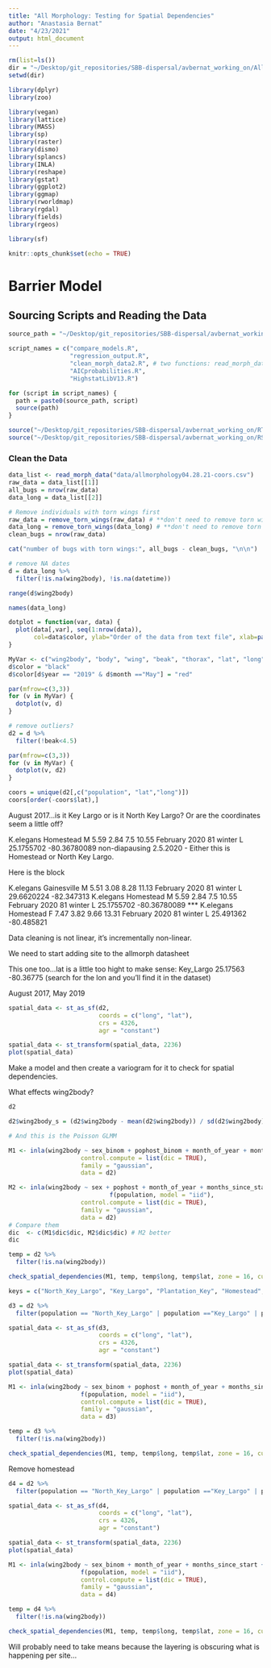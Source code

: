 ```yaml
---
title: "All Morphology: Testing for Spatial Dependencies"
author: "Anastasia Bernat"
date: "4/23/2021"
output: html_document
---
```


```r
rm(list=ls())
dir = "~/Desktop/git_repositories/SBB-dispersal/avbernat_working_on/All_Morphology/stats/"
setwd(dir)

library(dplyr)
library(zoo)

library(vegan)
library(lattice)
library(MASS)
library(sp)
library(raster)
library(dismo)
library(splancs)
library(INLA)
library(reshape)
library(gstat)
library(ggplot2)
library(ggmap)
library(rworldmap)
library(rgdal)
library(fields)
library(rgeos)

library(sf)

knitr::opts_chunk$set(echo = TRUE)
```

# Barrier Model


## Sourcing Scripts and Reading the Data

```r
source_path = "~/Desktop/git_repositories/SBB-dispersal/avbernat_working_on/Rsrc/"

script_names = c("compare_models.R",
                 "regression_output.R",
                 "clean_morph_data2.R", # two functions: read_morph_data and remove_torn_wings
                 "AICprobabilities.R",
                 "HighstatLibV13.R")

for (script in script_names) { 
  path = paste0(source_path, script)
  source(path) 
}

source("~/Desktop/git_repositories/SBB-dispersal/avbernat_working_on/RTsrc/ts_auxiliary_funs.R") # time
source("~/Desktop/git_repositories/SBB-dispersal/avbernat_working_on/RSsrc/spatial_dependencies.R") # space
```

### Clean the Data

```r
data_list <- read_morph_data("data/allmorphology04.28.21-coors.csv")
raw_data = data_list[[1]]
all_bugs = nrow(raw_data)
data_long = data_list[[2]] 

# Remove individuals with torn wings first
raw_data = remove_torn_wings(raw_data) # **don't need to remove torn wings for wing morph analysis
data_long = remove_torn_wings(data_long) # **don't need to remove torn wings for wing morph analysis
clean_bugs = nrow(raw_data)

cat("number of bugs with torn wings:", all_bugs - clean_bugs, "\n\n")
```

```r
# remove NA dates
d = data_long %>%
  filter(!is.na(wing2body), !is.na(datetime))

range(d$wing2body) 
```

```r
names(data_long)
```

```r
dotplot = function(var, data) {
  plot(data[,var], seq(1:nrow(data)),
       col=data$color, ylab="Order of the data from text file", xlab=paste0("Value of ", var))
}
```


```r
MyVar <- c("wing2body", "body", "wing", "beak", "thorax", "lat", "long") 
d$color = "black"
d$color[d$year == "2019" & d$month =="May"] = "red"

par(mfrow=c(3,3))
for (v in MyVar) {
  dotplot(v, d)
}

# remove outliers?
d2 = d %>% 
  filter(!beak<4.5)

par(mfrow=c(3,3))
for (v in MyVar) {
  dotplot(v, d2)
}
```

```r
coors = unique(d2[,c("population", "lat","long")])
coors[order(-coors$lat),]
```
August	2017...is it Key Largo or is it North Key Largo? Or are the coordinates seem a little off?

K.elegans	Homestead	M	5.59	2.84	7.5	10.55	February	2020	81	winter	L	25.1755702	-80.36780089	non-diapausing	2.5.2020 - Either this is Homestead or North Key Largo.


Here is the block

K.elegans	Gainesville	M	5.51	3.08	8.28	11.13	February	2020	81	winter	L	29.6620224	-82.347313
K.elegans	Homestead	M	5.59	2.84	7.5	10.55	February	2020	81	winter	L	25.1755702	-80.36780089 ***
K.elegans	Homestead	F	7.47	3.82	9.66	13.31	February	2020	81	winter	L	25.491362	-80.485821

Data cleaning is not linear, it's incrementally non-linear. 

We need to start adding site to the allmorph datasheet

This one too...lat is a little too hight to make sense: 	Key_Largo	25.17563	-80.36775	(search for the lon and you'll find it in the dataset)

August 2017, May 2019

```r
spatial_data <- st_as_sf(d2,
                         coords = c("long", "lat"),
                         crs = 4326,
                         agr = "constant")

spatial_data <- st_transform(spatial_data, 2236)
plot(spatial_data) 
```

Make a model and then create a variogram for it to check for spatial dependencies.

What effects wing2body?

```r
d2
```

```r
d2$wing2body_s = (d2$wing2body - mean(d2$wing2body)) / sd(d2$wing2body)
```

```r
# And this is the Poisson GLMM

M1 <- inla(wing2body ~ sex_binom + pophost_binom + month_of_year + months_since_start, 
                    control.compute = list(dic = TRUE), 
                    family = "gaussian", 
                    data = d2)

M2 <- inla(wing2body ~ sex + pophost + month_of_year + months_since_start +
                            f(population, model = "iid"), 
                    control.compute = list(dic = TRUE),          
                    family = "gaussian", 
                    data = d2)
# Compare them
dic  <- c(M1$dic$dic, M2$dic$dic) # M2 better
dic
```

```r
temp = d2 %>% 
  filter(!is.na(wing2body))

check_spatial_dependencies(M1, temp, temp$long, temp$lat, zone = 16, cutoff=10000, is_inla=TRUE)
```

```r
keys = c("North_Key_Largo", "Key_Largo", "Plantation_Key", "Homestead", "HomesteadBV", "HomesteadGRT")

d3 = d2 %>%
  filter(population == "North_Key_Largo" | population =="Key_Largo" | population == "Plantation_Key" | population == "Homestead" | population == "HomesteadBV" | population == "HomesteadGRT")
```

```r
spatial_data <- st_as_sf(d3,
                         coords = c("long", "lat"),
                         crs = 4326,
                         agr = "constant")

spatial_data <- st_transform(spatial_data, 2236)
plot(spatial_data)
```

```r
M1 <- inla(wing2body ~ sex_binom + pophost + month_of_year + months_since_start +
                    f(population, model = "iid"),  
                    control.compute = list(dic = TRUE), 
                    family = "gaussian", 
                    data = d3)
```

```r
temp = d3 %>% 
  filter(!is.na(wing2body))

check_spatial_dependencies(M1, temp, temp$long, temp$lat, zone = 16, cutoff=10000, is_inla=TRUE)
```


Remove homestead

```r
d4 = d2 %>%
  filter(population == "North_Key_Largo" | population =="Key_Largo" | population == "Plantation_Key")
```

```r
spatial_data <- st_as_sf(d4,
                         coords = c("long", "lat"),
                         crs = 4326,
                         agr = "constant")

spatial_data <- st_transform(spatial_data, 2236)
plot(spatial_data)
```

```r
M1 <- inla(wing2body ~ sex_binom + month_of_year + months_since_start +
                    f(population, model = "iid"),  
                    control.compute = list(dic = TRUE), 
                    family = "gaussian", 
                    data = d4)
```

```r
temp = d4 %>% 
  filter(!is.na(wing2body))

check_spatial_dependencies(M1, temp, temp$long, temp$lat, zone = 16, cutoff=10000, is_inla=TRUE)
```

Will probably need to take means because the layering is obscuring what is happening per site...

